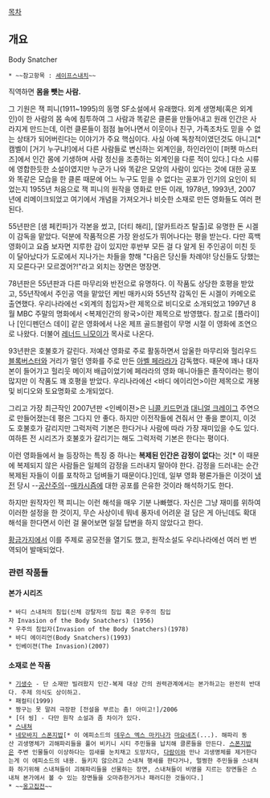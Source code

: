 [[목차]]
== 개요 ==
Body Snatcher

 * ~~참고항목 : [[셰이프스내치]]~~

직역하면 '''몸을 뺏는 사람.'''

그 기원은 잭 피니(1911~1995)의 동명 SF소설에서 유래했다. 외계 생명체(혹은 외계인)이 한 사람의 몸 속에 침투하여 그 사람과 똑같은 클론을 만들어내고 원래 인간은 사라지게 만드는데, 이런 클론들이 점점 늘어나면서 이웃이나 친구, 가족조차도 믿을 수 없는 상태가 되어버린다는 이야기가 주요 핵심이다. 사실 아예 독창적이였던것도 아니고[* 캠벨이 [거기 누구냐!]에서 다른 사람들로 변신하는 외계인을, 하인라인이 [퍼펫 마스터즈]에서 인간 몸에 기생하며 사람 정신을 조종하는 외계인을 다룬 적이 있다.]  다소 시류에 영합한듯한 소설이였지만 누군가 나와 똑같은 모양의 사람이 있다는 것에 대한 공포와 똑같은 모습을 한 클론 때문에 어느 누구도 믿을 수 없다는 공포가 인기의 요인이 되었는지 1955년 처음으로 잭 피니의 원작을 영화로 만든 이래, 1978년, 1993년, 2007년에 리메이크되었고 여기에서 개념을 가져오거나 비슷한 소재로 만든 영화들도 여러 편 된다.

55년판은 [샘 페킨파]가 각본을 썼고, [더티 해리], [알카트라즈 탈출]로 유명한 돈 시겔이 감독을 맡았다. 덕분에 작품적으론 가장 완성도가 뛰어나다는 평을 받는다. 다만 흑백영화이고 요즘 보자면 지루한 감이 있지만 후반부 모든 걸 다 알게 된 주인공이 미친 듯이 달아났다가 도로에서 지나가는 차들을 향해 "다음은 당신들 차례야! 당신들도 당했는지 모른다구! 모르겠어?!"라고 외치는 장면은 명장면.

78년판은 55년판과 다른 마무리와 반전으로 유명하다. 이 작품도 상당한 호평을 받았고, 55년작에서 주인공 역을 맡았던 케빈 매카시와 55년작 감독인 돈 시겔이 카메오로 출연했다. 우리나라에선 <외계의 침입자>란 제목으로 비디오로 소개되었고 1997년 8월 MBC 주말의 명화에서 <복제인간의 왕국>이란 제목으로 방영했다. 참고로 [플라이]나 [인디펜던스 데이] 같은 영화에서 나온 제프 골드블럼이 무명 시절 이 영화에 조연으로 나왔다. 더불어 [[레너드 니모이]]가 목사로 나온다.

93년판은 호불호가 갈린다. 저예산 영화로 주로 활동하면서 암울한 마무리와 헐리우드 [[블록버스터]]와 거리가 멀던 영화를 주로 만든 [[아벨 페라라]]가 감독했다. 때문에 꽤나 대자본이 들어가고 헐리웃 메이저 배급이었기에 페라라의 영화 매니아들은 졸작이라는 평이 많지만 이 작품도 꽤 호평을 받았다. 우리나라에선 <바디 에이리언>이란 제목으로 개봉 및 비디오와 토요명화로 소개되었다.

그리고 가장 최근작인 2007년판 <인베이젼>은 [[니콜 키드먼]]과 [[대니얼 크레이그]] 주연으로 만들어졌는데 평은 그다지 안 좋다. 하지만 이전작들에 견줘서 안 좋을 뿐이지, 이것도 호불호가 갈리지만 그럭저럭 기본은 한다거나 사람에 따라 가장 재미있을 수도 있다. 여하튼 전 시리즈가 호불호가 갈리기는 해도 그럭저럭 기본은 한다는 평이다.

이런 영화들에서 늘 등장하는 특징 중 하나는 '''복제된 인간은 감정이 없다'''는 것[* 이 때문에 복제되지 않은 사람들은 일체의 감정을 드러내지 말아야 한다. 감정을 드러내는 순간 복제된 자들이 이를 포착하고 덤벼들기 때문이다.]인데, 일부 영화 평론가들은 이것이 [[냉전]] 당시 --[[공산주의]]--[[매카시즘]]에 대한 공포를 은유한 것이라 해석하기도 한다.

하지만 원작자인 잭 피니는 이런 해석을 매우 기분 나빠했다. 자신은 그냥 재미를 위하여 이러한 설정을 한 것이지, 무슨 사상이네 뭐네 풍자네 어려운 걸 담은 게 아닌데도 확대 해석을 한다면서 이런 걸 물어보면 일절 답변을 하지 않았다고 한다.

[[황금가지]]에서 이를 주제로 공모전을 열기도 했고, 원작소설도 우리나라에선 여러 번 번역되어 발매되었다.

=== 관련 작품들 ===
==== 본가 시리즈 ====
 * 바디 스내쳐의 침입(신체 강탈자의 침입 혹은 우주의 침입자 Invasion of the Body Snatchers) (1956)
 * 우주의 침입자(Invasion of the Body Snatchers)(1978)
 * 바디 에이리언(Body Snatchers)(1993)
 * 인베이젼(The Invasion)(2007)

==== 소재로 쓴 작품 ====
 * [[기생수]] - 단 소재만 빌려왔지 인간-복제 대상 간의 권력관계에서는 본가하고는 완전히 반대다. 주제 의식도 상이하고. 
 * 패컬티(1999)
 * 짱구는 못 말려 극장판 [전설을 부르는 춤! 아미고!]/2006
 * [더 씽] - 다만 원작 소설과 좀 차이가 있다.
 * [[스내쳐]]
 * [[네모바지 스폰지밥]][* 이 에피소드의 [[데우스 엑스 마키나]]가 [[마요네즈]](...). 해파리 동산 괴생명체가 괴해파리들을 풀어 비키니 시티 주민들을 납치해 클론들을 만든다. [[스폰지밥]]은 주변 인물들이 이상하다는 낌새를 눈치채고 도망치다, [[다람이]]와 만나 괴생명체를 제거한다는게 이 에피소드의 내용. 들키지 않으려고 스내쳐 행세를 한다거나, 멀쩡한 주민들을 스내쳐화 하기위해 스내쳐들이 괴해파리들을 선물하는 장면, 스내쳐들이 비명을 지르는 장면들은 스내쳐 본가에서 볼 수 있는 장면들을 오마쥬한거거나 패러디한 것들이다.]
 * ~~[[옹고집전]]~~
